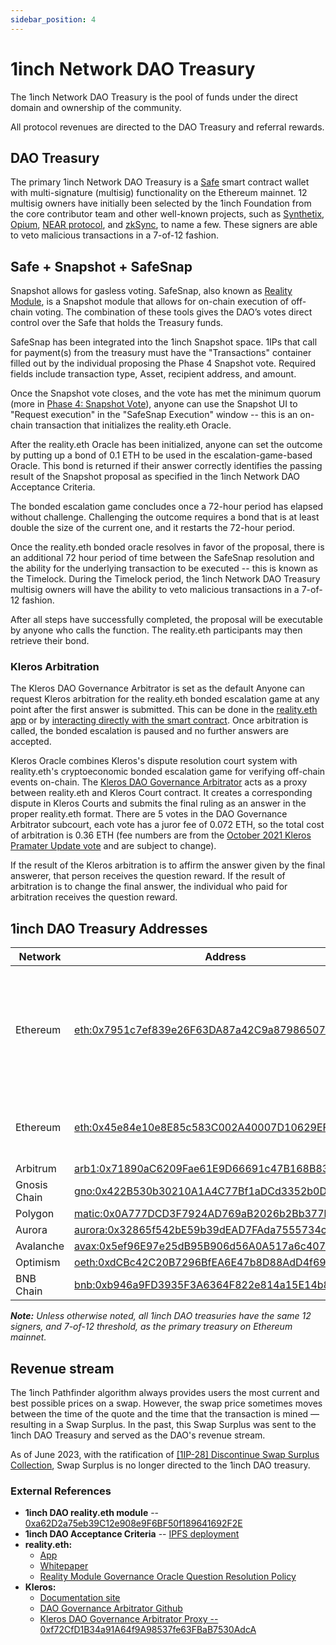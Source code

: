 ```yaml
---
sidebar_position: 4
---
```

# 1inch Network DAO Treasury
The 1inch Network DAO Treasury is the pool of funds under the direct domain and ownership of the community. 

All protocol revenues are directed to the DAO Treasury and referral rewards.

## DAO Treasury 
The primary 1inch Network DAO Treasury is a [Safe](https://app.safe.global/balances?safe=eth:0x7951c7ef839e26F63DA87a42C9a87986507f1c07) smart contract wallet with multi-signature (multisig) functionality on the Ethereum mainnet. 12 multisig owners have initially been selected by the 1inch Foundation from the core contributor team and other well-known projects, such as [Synthetix](https://synthetix.io/), [Opium](https://opium.network/), [NEAR protocol](https://near.org/), and [zkSync](https://zksync.io/), to name a few. These signers are able to veto malicious transactions in a 7-of-12 fashion.

## Safe + Snapshot + SafeSnap

Snapshot allows for gasless voting. SafeSnap, also known as [Reality Module](https://gnosis.github.io/zodiac/docs/tutorial-module-reality/get-started/), is a Snapshot module that allows for on-chain execution of off-chain voting. The combination of these tools gives the DAO’s votes direct control over the Safe that holds the Treasury funds.

SafeSnap has been integrated into the 1inch Snapshot space. 1IPs that call for payment(s) from the treasury must have the "Transactions" container filled out by the individual proposing the Phase 4 Snapshot vote. Required fields include transaction type, Asset, recipient address, and amount.

Once the Snapshot vote closes, and the vote has met the minimum quorum (more in [Phase 4: Snapshot Vote](https://docs.1inch.io/docs/governance/proposal-lifecycle#phase-4-snapshot-vote)), anyone can use the Snapshot UI to "Request execution" in the "SafeSnap Execution" window -- this is an on-chain transaction that initializes the reality.eth Oracle.

After the reality.eth Oracle has been initialized, anyone can set the outcome by putting up a bond of 0.1 ETH to be used in the escalation-game-based Oracle. This bond is returned if their answer correctly identifies the passing result of the Snapshot proposal as specified in the 1inch Network DAO Acceptance Criteria.

The bonded escalation game concludes once a 72-hour period has elapsed without challenge. Challenging the outcome requires a bond that is at least double the size of the current one, and it restarts the 72-hour period.

Once the reality.eth bonded oracle resolves in favor of the proposal, there is an additional 72 hour period of time between the SafeSnap resolution and the ability for the underlying transaction to be executed -- this is known as the Timelock. During the Timelock period, the 1inch Network DAO Treasury multisig owners will have the ability to veto malicious transactions in a 7-of-12 fashion. 

After all steps have successfully completed, the proposal will be executable by anyone who calls the function. The reality.eth participants may then retrieve their bond.

### Kleros Arbitration
The Kleros DAO Governance Arbitrator is set as the default Anyone can request Kleros arbitration for the reality.eth bonded escalation game at any point after the first answer is submitted. This can be done in the [reality.eth app](https://realityeth.github.io/) or by [interacting directly with the smart contract](https://reality.eth.limo/app/docs/html/contracts.html). Once arbitration is called, the bonded escalation is paused and no further answers are accepted.

Kleros Oracle combines Kleros's dispute resolution court system with reality.eth's cryptoeconomic bonded escalation game for verifying off-chain events on-chain. The [Kleros DAO Governance Arbitrator](https://github.com/kleros/realitio-arbitrator-with-appeals) acts as a proxy between reality.eth and Kleros Court contract. It creates a corresponding dispute in Kleros Courts and submits the final ruling as an answer in the proper reality.eth format. There are 5 votes in the DAO Governance Arbitrator subcourt, each vote has a juror fee of 0.072 ETH, so the total cost of arbitration is 0.36 ETH (fee numbers are from the [October 2021 Kleros Pramater Update vote](https://snapshot.org/#/kleros.eth/proposal/QmbM6KjjCbib9eD23WYhKeC2GhRCHjKoY59GZL6eqbZisp) and are subject to change).

If the result of the Kleros arbitration is to affirm the answer given by the final answerer, that person receives the question reward. If the result of arbitration is to change the final answer, the individual who paid for arbitration receives the question reward.

## 1inch DAO Treasury Addresses

| **Network**      | **Address**                                                                                                                   | **Notes** |
|--------------|---------------------------------------------------------------------------------------------------------------------------|---|
| Ethereum     | [eth:0x7951c7ef839e26F63DA87a42C9a87986507f1c07](https://app.safe.global/balances?safe=eth:0x7951c7ef839e26F63DA87a42C9a87986507f1c07)               | Primary DAO treasury. SafeSnap allows for trustless execution of spending proposals. 
| Ethereum     | [eth:0x45e84e10e8E85c583C002A40007D10629EF80fAF](https://app.safe.global/balances?safe=eth:0x45e84e10e8E85c583C002A40007D10629EF80fAF)               | 1inch DAO operations fund. This is a 3-of-4 multisig.
| Arbitrum     | [arb1:0x71890aC6209Fae61E9D66691c47B168B8300a7c5](https://app.safe.global/balances?safe=arb1:0x71890aC6209Fae61E9D66691c47B168B8300a7c5)               |
| Gnosis Chain | [gno:0x422B530b30210A1A4C77Bf1aDCd3352b0DfbCDc0](https://app.safe.global/balances?safe=gno:0x422B530b30210A1A4C77Bf1aDCd3352b0DfbCDc0)               |
| Polygon      | [matic:0x0A777DCD3F7924AD769aB2026b2Bb377bD08F4CA](https://app.safe.global/balances?safe=matic:0x0A777DCD3F7924AD769aB2026b2Bb377bD08F4CA)        |
| Aurora       | [aurora:0x32865f542bE59b39dEAD7FAda7555734c3305786](https://app.safe.global/balances?safe=aurora:0x32865f542bE59b39dEAD7FAda7555734c3305786)   |
| Avalanche    | [avax:0x5ef96E97e25dB95B906d56A0A517a6c407FD4083](https://app.safe.global/balances?safe=avax:0x5ef96E97e25dB95B906d56A0A517a6c407FD4083)   |
| Optimism     | [oeth:0xdCBc42C20B7296BfEA6E47b8D88AdD4f69a6DCCB](https://app.safe.global/balances?safe=oeth:0xdCBc42C20B7296BfEA6E47b8D88AdD4f69a6DCCB)               |
| BNB Chain    | [bnb:0xb946a9FD3935F3A6364F822e814a15E14b841e67](https://app.safe.global/balances?safe=bnb:0xb946a9FD3935F3A6364F822e814a15E14b841e67)               |

_**Note:** Unless otherwise noted, all 1inch DAO treasuries have the same 12 signers, and 7-of-12 threshold, as the primary treasury on Ethereum mainnet._

## Revenue stream
The 1inch Pathfinder algorithm always provides users the most current and best possible prices on a swap. However, the swap price sometimes moves between the time of the quote and the time that the transaction is mined — resulting in a Swap Surplus. In the past, this Swap Surplus was sent to the 1inch DAO Treasury and served as the DAO's revenue stream.

As of June 2023, with the ratification of [[1IP-28] Discontinue Swap Surplus Collection](https://snapshot.org/#/1inch.eth/proposal/0x62888ad3983a8bdb29e73596b4971a120e6d58ca56929b4a64147a723f6bccc5), Swap Surplus is no longer directed to the 1inch DAO treasury.


### External References

* **1inch DAO reality.eth module** -- [0xa62D2a75eb39C12e908e9F6BF50f189641692F2E](https://etherscan.io/address/0xa62D2a75eb39C12e908e9F6BF50f189641692F2E)
* **1inch  DAO Acceptance Criteria** -- [IPFS deployment](https://ipfs.io/ipfs/QmQHLJ6utJJNr82bthtw6pNjKpZsfnvZDENeHMAxtQidXz)
* **reality.eth:** 
	* [App](https://realityeth.github.io/)
	* [Whitepaper](https://reality.eth.link/app/docs/html/whitepaper.html)
	* [Reality Module Governance Oracle Question Resolution Policy](https://ipfs.io/ipfs/QmXyo9M4Z2XY6Nw9UfuuUNzKXXNhvt24q6pejuN9RYWPMr/Reality_Module_Governance_Oracle-Question_Resolution_Policy.pdf)
*  **Kleros:**  
	* [Documentation site](https://kleros.gitbook.io/docs/products/oracle)
	* [DAO Governance Arbitrator Github](https://github.com/kleros/realitio-arbitrator-with-appeals)
	* [Kleros DAO Governance Arbitrator Proxy -- 0xf72CfD1B34a91A64f9A98537fe63FBaB7530AdcA](https://etherscan.io/address/0xf72cfd1b34a91a64f9a98537fe63fbab7530adca)


